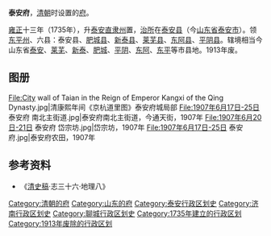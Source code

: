 '''泰安府'''，[[清朝|清朝]]时设置的[[府_(行政区划)|府]]。

[[雍正|雍正]]十三年（1735年），升[[泰安直隶州|泰安直隶州]]置，[[治所|治所]]在[[泰安县_(山东省)|泰安县]]（今[[山东省|山东省]][[泰安市|泰安市]]）。领[[东平州|东平州]]、六县：泰安县、[[肥城县|肥城县]]、[[新泰县|新泰县]]、[[莱芜县|莱芜县]]、[[东阿县|东阿县]]、[[平阴县|平阴县]]。辖境相当今山东省[[泰安市|泰安]]、[[莱芜市|莱芜]]、[[新泰市|新泰]]、[[肥城市|肥城]]、[[平阴县|平阴]]、[[东阿县|东阿]]、[[东平县|东平]]等市县地。1913年废。

== 图册 ==
<gallery mode="packed" heights="150">
File:City wall of Taian in the Reign of Emperor Kangxi of the Qing Dynasty.jpg|清康熙年间《京杭道里图》泰安府城局部
File:1907年6月17日-25日 泰安府 南北主街道.jpg|泰安府南北主街道，今通天街，1907年
File:1907年6月20日-21日 泰安府 岱宗坊.jpg|岱宗坊，1907年
File:1907年6月17日-25日 泰安府.jpg|泰安府农田，1907年
</gallery>

== 参考资料 ==
*《[[清史稿|清史稿]]·志三十六·地理八》

{{清朝山東省行政區劃|nocat}}
{{山东省历史二级政区|nocat}}
{{清朝行政区划小作品}}
{{DEFAULTSORT:T}}
[[Category:清朝的府|Category:清朝的府]]
[[Category:山东的府|Category:山东的府]]
[[Category:泰安行政区划史|Category:泰安行政区划史]]
[[Category:济南行政区划史|Category:济南行政区划史]]

[[Category:聊城行政区划史|Category:聊城行政区划史]]
[[Category:1735年建立的行政区划|Category:1735年建立的行政区划]]
[[Category:1913年废除的行政区划|Category:1913年废除的行政区划]]